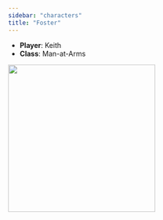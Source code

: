```yaml
---
sidebar: "characters"
title: "Foster"
---
```


  * **Player**: Keith
  * **Class**: Man-at-Arms

![](/assets/images/characters/foster-20240407.png){width=300}
